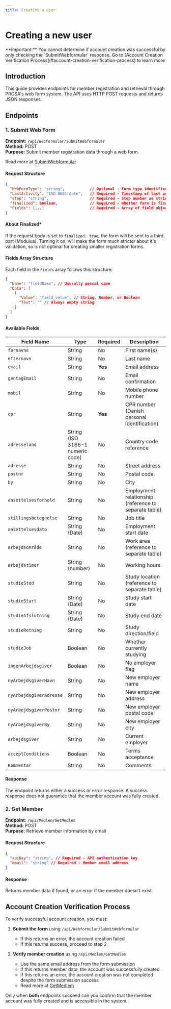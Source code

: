 ```yaml
---
title: Creating a user
---
```



# Creating a new user

<Callout type="warning">
  **Important:** You cannot determine if account creation was successful by only
  checking the `SubmitWebformular` response. Go to [Account Creation
  Verification Process](#account-creation-verification-process) to learn more
</Callout>

## Introduction

This guide provides endpoints for member registration and retrieval through PROSA's web form system. The API uses HTTP POST requests and returns JSON responses.

## Endpoints

### 1. Submit Web Form

**Endpoint:** `/api/Webformular/SubmitWebformular`  
**Method:** POST  
**Purpose:** Submit member registration data through a web form.

Read more at [SubmitWebformular](/API/Webformular/SubmitWebformular)

#### Request Structure

```json
{
  "WebFormType": "string",           // Optional - Form type identifier
  "LastActivity": "ISO 8601 date",   // Required - Timestamp of last activity
  "step": "string",                  // Required - Step number as string, must be >= 3
  "finalized": boolean,              // Required - Whether form is finalized*
  "Fields": [...]                    // Required - Array of field objects
}
```

#### About Finalized\*

If the request body is set to `finalized: true`, the form will be sent to a third part (Modulus). Turning it on, will make the form much stricter about it's validation, so is not optimal for creating smaller registration forms.

#### Fields Array Structure

Each field in the `Fields` array follows this structure:

```json
{
  "Name": "fieldName", // Ususally pascal case
  "Data": [
    {
      "Value": "field_value", // String, Number, or Boolean
      "Text": "" // Always empty string
    }
  ]
}
```

#### Available Fields

| Field Name              | Type                             | Required | Description                                           |
| ----------------------- | -------------------------------- | -------- | ----------------------------------------------------- |
| `fornavne`              | String                           | No       | First name(s)                                         |
| `efternavn`             | String                           | No       | Last name                                             |
| `email`                 | String                           | **Yes**  | Email address                                         |
| `gentagEmail`           | String                           | No       | Email confirmation                                    |
| `mobil`                 | String                           | No       | Mobile phone number                                   |
| `cpr`                   | String                           | **Yes**  | CPR number (Danish personal identification)           |
| `adresseland`           | String (ISO 3166-1 numeric code) | No       | Country code reference                                |
| `adresse`               | String                           | No       | Street address                                        |
| `postnr`                | String                           | No       | Postal code                                           |
| `by`                    | String                           | No       | City                                                  |
| `ansættelsesforhold`    | String                           | No       | Employment relationship (reference to separate table) |
| `stillingsbetegnelse`   | String                           | No       | Job title                                             |
| `ansættelsesdato`       | String (Date)                    | No       | Employment start date                                 |
| `arbejdsområde`         | String                           | No       | Work area (reference to separate table)               |
| `arbejdstimer`          | String (number)                  | No       | Working hours                                         |
| `studieSted`            | String                           | No       | Study location (reference to separate table)          |
| `studieStart`           | String (Date)                    | No       | Study start date                                      |
| `studieAfslutning`      | String (Date)                    | No       | Study end date                                        |
| `studieRetning`         | String                           | No       | Study direction/field                                 |
| `studieJob`             | Boolean                          | No       | Whether currently studying                            |
| `ingenArbejdsgiver`     | Boolean                          | No       | No employer flag                                      |
| `nyArbejdsgiverNavn`    | String                           | No       | New employer name                                     |
| `nyArbejdsgiverAdresse` | String                           | No       | New employer address                                  |
| `nyArbejdsgiverPostnr`  | String                           | No       | New employer postal code                              |
| `nyArbejdsgiverBy`      | String                           | No       | New employer city                                     |
| `arbejdsgiver`          | String                           | No       | Current employer                                      |
| `acceptConditions`      | Boolean                          | No       | Terms acceptance                                      |
| `Kommentar`             | String                           | No       | Comments                                              |

#### Response

The endpoint returns either a success or error response. A success response does not guarantee that the member account was fully created.

### 2. Get Member

**Endpoint:** `/api/Medlem/GetMedlem`  
**Method:** POST  
**Purpose:** Retrieve member information by email

#### Request Structure

```json
{
  "apiKey": "string", // Required - API authentication key
  "email": "string" // Required - Member email address
}
```

#### Response

Returns member data if found, or an error if the member doesn't exist.

## Account Creation Verification Process

To verify successful account creation, you must:

1. **Submit the form** using `/api/Webformular/SubmitWebformular`

   - If this returns an error, the account creation failed
   - If this returns success, proceed to step 2

2. **Verify member creation** using `/api/Medlem/GetMedlem`
   - Use the same email address from the form submission
   - If this returns member data, the account was successfully created
   - If this returns an error, the account creation was not completed despite the form submission success
   - Read more at [GetMedlem](/API/Medlem/GetMedlem)

Only when **both** endpoints succeed can you confirm that the member account was fully created and is accessible in the system.
